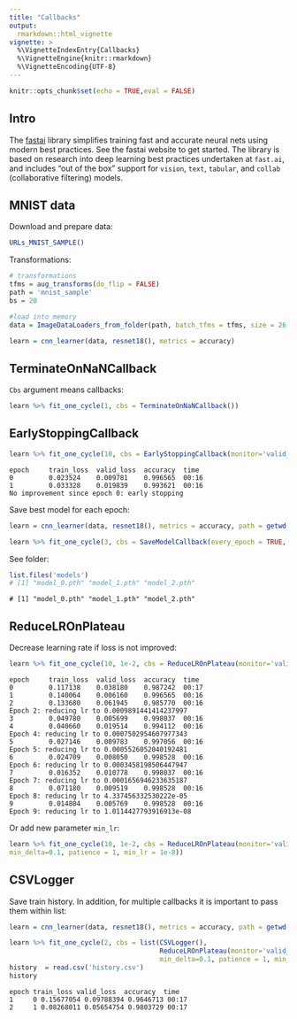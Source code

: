 ---
title: "Callbacks"
output:
  rmarkdown::html_vignette
vignette: >
  %\VignetteIndexEntry{Callbacks}
  %\VignetteEngine{knitr::rmarkdown}
  %\VignetteEncoding{UTF-8}
---

```{r setup, include=FALSE}
knitr::opts_chunk$set(echo = TRUE,eval = FALSE)
```

## Intro

The [fastai](https://github.com/fastai/fastai) library simplifies training fast and accurate neural nets using modern best practices. See the fastai website to get started. The library is based on research into deep learning best practices undertaken at ```fast.ai```, and includes "out of the box" support for ```vision```, ```text```, ```tabular```, and ```collab``` (collaborative filtering) models. 

## MNIST data

Download and prepare data:

```{r}
URLs_MNIST_SAMPLE()
```

Transformations:

```{r}
# transformations
tfms = aug_transforms(do_flip = FALSE)
path = 'mnist_sample'
bs = 20

#load into memory
data = ImageDataLoaders_from_folder(path, batch_tfms = tfms, size = 26, bs = bs)

learn = cnn_learner(data, resnet18(), metrics = accuracy)
```



## TerminateOnNaNCallback

```Cbs``` argument means callbacks:

```{r}
learn %>% fit_one_cycle(1, cbs = TerminateOnNaNCallback())
```

## EarlyStoppingCallback

```{r}
learn %>% fit_one_cycle(10, cbs = EarlyStoppingCallback(monitor='valid_loss', patience = 1))
```

```
epoch     train_loss  valid_loss  accuracy  time
0         0.023524    0.009781    0.996565  00:16
1         0.033328    0.019839    0.993621  00:16
No improvement since epoch 0: early stopping
```




Save best model for each epoch:

```{r}
learn = cnn_learner(data, resnet18(), metrics = accuracy, path = getwd())

learn %>% fit_one_cycle(3, cbs = SaveModelCallback(every_epoch = TRUE,  fname = 'model'))
```

See folder:

```{r}
list.files('models')
# [1] "model_0.pth" "model_1.pth" "model_2.pth"
```

```
# [1] "model_0.pth" "model_1.pth" "model_2.pth"
```

## ReduceLROnPlateau

Decrease learning rate if loss is not improved:

```{r}
learn %>% fit_one_cycle(10, 1e-2, cbs = ReduceLROnPlateau(monitor='valid_loss', patience = 1))
```

```
epoch     train_loss  valid_loss  accuracy  time
0         0.117138    0.038180    0.987242  00:17
1         0.140064    0.006160    0.996565  00:16
2         0.133680    0.061945    0.985770  00:16
Epoch 2: reducing lr to 0.0009891441414237997
3         0.049780    0.005699    0.998037  00:16
4         0.040660    0.019514    0.994112  00:16
Epoch 4: reducing lr to 0.0007502954607977343
5         0.027146    0.009783    0.997056  00:16
Epoch 5: reducing lr to 0.0005526052040192481
6         0.024709    0.008050    0.998528  00:16
Epoch 6: reducing lr to 0.0003458198506447947
7         0.016352    0.010778    0.998037  00:16
Epoch 7: reducing lr to 0.0001656946233635187
8         0.071180    0.009519    0.998528  00:16
Epoch 8: reducing lr to 4.337456332530222e-05
9         0.014804    0.005769    0.998528  00:16
Epoch 9: reducing lr to 1.0114427793916913e-08
```

Or add new parameter ```min_lr```:

```{r}
learn %>% fit_one_cycle(10, 1e-2, cbs = ReduceLROnPlateau(monitor='valid_loss',
min_delta=0.1, patience = 1, min_lr = 1e-8))
```


## CSVLogger

Save train history. In addition, for multiple callbacks it is important to pass them within list:

```{r}
learn = cnn_learner(data, resnet18(), metrics = accuracy, path = getwd())

learn %>% fit_one_cycle(2, cbs = list(CSVLogger(),
                                      ReduceLROnPlateau(monitor='valid_loss',
                                      min_delta=0.1, patience = 1, min_lr = 1e-8)))
history  = read.csv('history.csv')
history
```

```
epoch train_loss valid_loss  accuracy  time
1     0 0.15677054 0.09788394 0.9646713 00:17
2     1 0.08268011 0.05654754 0.9803729 00:17
```






